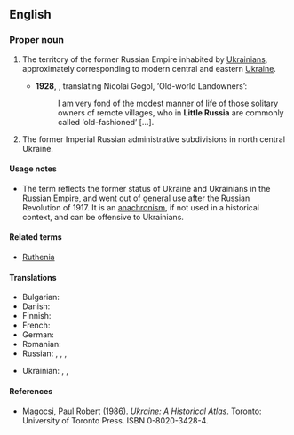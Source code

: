 ==English==
{{wikipedia}}

===Proper noun===
{{en-proper noun|head=[[little|Little]] [[Russia]]}}

# {{lb|en|now|historical}} The territory of the former Russian Empire inhabited by [[Ukrainian]]s, approximately corresponding to modern central and eastern [[Ukraine]].
#* '''1928''', {{w|Constance Garnett}}, translating Nicolai Gogol, ‘Old-world Landowners’:
#*: I am very fond of the modest manner of life of those solitary owners of remote villages, who in '''Little Russia''' are commonly called ‘old-fashioned’ […].
# {{lb|en|historical}} The former Imperial Russian administrative subdivisions in north central Ukraine.

====Usage notes====
* The term reflects the former status of Ukraine and Ukrainians in the Russian Empire, and went out of general use after the Russian Revolution of 1917. It is an [[anachronism]], if not used in a historical context, and can be offensive to Ukrainians.

====Related terms====
* [[Ruthenia]]

====Translations====
{{trans-top|a historical area}}
* Bulgarian: {{t|bg|Малорусия|f|tr=Malorúsija|sc=Cyrl}}
* Danish: {{t|da|Lillerusland}}
* Finnish: {{t+|fi|Vähä-Venäjä}}
* French: {{t+|fr|Petite Russie|f}}
* German: {{t|de|Kleinrussland|n}}
* Romanian: {{t|ro|Mica Rusie|f}}
* Russian: {{t|ru|Ма́лая Русь|f}}, {{t|ru|Ма́лая Росси́я|f}}, {{t+|ru|Малоро́ссия|f}}, {{t|ru|Малору́ссия|f}} {{qualifier|less common}}
{{trans-mid}}
* Ukrainian: {{t|uk|Мала Русь|f|tr=Malá Rusʹ|sc=Cyrl}}, {{t|uk|Мала Росія|f|tr=Malá Rosíja|sc=Cyrl}}, {{t|uk|Малоросія|f|tr=Malorósija|sc=Cyrl}}
{{trans-bottom}}

====References====
* Magocsi, Paul Robert (1986). ''Ukraine: A Historical Atlas''. Toronto: University of Toronto Press. ISBN 0-8020-3428-4.